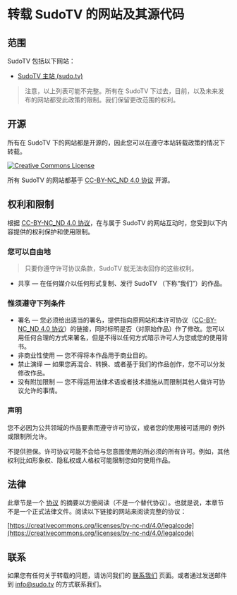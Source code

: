 # 转载 SudoTV 的网站及其源代码

## 范围

SudoTV 包括以下网站：

- [SudoTV 主站 (sudo.tv)](https://sudo.tv)

> 注意，以上列表可能不完整。所有在 SudoTV 下过去，目前，以及未来发布的网站都受此政策的限制。我们保留更改范围的权利。

## 开源

所有在 SudoTV 下的网站都是开源的，因此您可以在遵守本站转载政策的情况下转载。

<p>
    <a rel="license" href="http://creativecommons.org/licenses/by-nc-nd/4.0/">
        <img 
            alt="Creative Commons License" 
            style={{borderWidth:0}}
            src="https://i.creativecommons.org/l/by-nc-nd/4.0/88x31.png" 
        />
    </a>
</p>

所有 SudoTV 的网站都基于 [CC-BY-NC_ND 4.0 协议](http://creativecommons.org/licenses/by-nc-nd/4.0/) 开源。

## 权利和限制

根据 [CC-BY-NC_ND 4.0 协议](http://creativecommons.org/licenses/by-nc-nd/4.0/)，在与属于 SudoTV 的网站互动时，您受到以下内容提供的权利保护和使用限制。

### 您可以自由地

> 只要你遵守许可协议条款，SudoTV 就无法收回你的这些权利。

- 共享 — 在任何媒介以任何形式复制、发行 SudoTV （下称“我们”）的作品。

### 惟须遵守下列条件

- 署名 — 您必须给出适当的署名，提供指向原网站和本许可协议（[CC-BY-NC_ND 4.0 协议](http://creativecommons.org/licenses/by-nc-nd/4.0/)）的链接，同时标明是否（对原始作品）作了修改。您可以用任何合理的方式来署名，但是不得以任何方式暗示许可人为您或您的使用背书。
- 非商业性使用 — 您不得将本作品用于商业目的。
- 禁止演绎 — 如果您再混合、转换、或者基于我们的作品创作，您不可以分发修改作品。
- 没有附加限制 — 您不得适用法律术语或者技术措施从而限制其他人做许可协议允许的事情。

### 声明

您不必因为公共领域的作品要素而遵守许可协议，或者您的使用被可适用的 例外或限制所允许。

不提供担保。许可协议可能不会给与您意图使用的所必须的所有许可。例如，其他权利比如形象权、隐私权或人格权可能限制您如何使用作品。

## 法律

此章节是一个 [协议](https://creativecommons.org/licenses/by-nc-nd/4.0/legalcode) 的摘要以方便阅读（不是一个替代协议）。也就是说，本章节不是一个正式法律文件。阅读以下链接的网站来阅读完整的协议：

[https://creativecommons.org/licenses/by-nc-nd/4.0/legalcode](https://creativecommons.org/licenses/by-nc-nd/4.0/legalcode)

## 联系

如果您有任何关于转载的问题，请访问我们的 [联系我们](https://sudo.tv/contact) 页面。或者通过发送邮件到 [info@sudo.tv](mailto://info@sudo.tv) 的方式联系我们。
